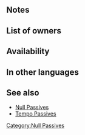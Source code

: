 {{Passive
|name=Phys. Null Follow
|type=B
|exclusive=0
|canUseWeapon={{WeaponList|Physical}}
|canUseMove={{MoveList|Infantry}}
|properties=random_owner
|1name=Phys. Null Follow
|1tagid=SID_理の見切り・追撃
|1effect=Inflicts Spd/Def-4 on foe, neutralizes effects that guarantee foe's follow-up attacks and effects that prevent unit's follow-up attacks, and reduces the percentage of foe's non-Special "reduce damage by X%" skills by 50% during combat (example: a foe with a "reduce damage by 45%" skill would reduce damage by 23% instead).
|1cost=300
|1required=Null Follow-Up 3
}}
==Notes==
{{Temporary debuffs}}
{{Follow-up effect neutralization}}
{{Reduce Damage Reduction}}
==List of owners==
{{Skill Hero List}}
==Availability==
{{PassiveFocusList}}
{{PassiveDistributionList}}
{{PassiveCombatManualList}}
==In other languages==
{{OtherLanguages
|japanese=理の見切り・追撃
|german=Phys. Folge-Neg.
|spanishEU=Doble nulo físico
|spanishLA=Doble nulo físico
|french=Anti-double phys.
|italian=N. doppi fisiche
|chineseTW=理之識破・追擊
|portuguese=Duplo nulo (F)
}}
==See also==
{{See also skills|cond=Description LIKE '%percentage of foe_s non-Special "reduce damage by X%" skills by 50%' AND Exclusive='1'}}
* [[Null Passives]]
* [[Skill families/B Passives#Tempo|Tempo Passives]]
{{Passives Navbox|B}}
[[Category:Null Passives]]